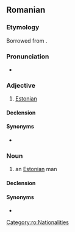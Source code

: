 {{also|Estonian}}
==Romanian==

===Etymology===
Borrowed from {{bor|ro|fr|estonien}}.

===Pronunciation===
* {{IPA|ro|/es.to.niˈan/}}

===Adjective===
{{ro-adj|mp=estonieni|fp=estoniene}}

# [[Estonian]]

====Declension====
{{ro-decl-adj|mp=estonieni|fp=estoniene}}

====Synonyms====
* {{l|ro|eston}}

===Noun===
{{ro-noun|m|estonieni|f=estoniană}}

# an [[Estonian]] man

====Declension====
{{ro-noun-m|pl=estonieni}}

====Synonyms====
* {{l|ro|eston}}

[[Category:ro:Nationalities]]